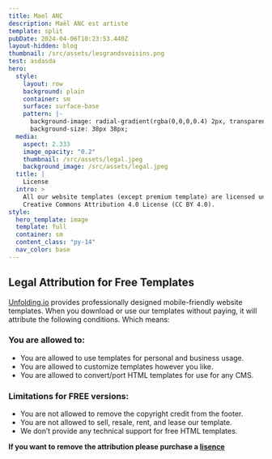 ```yaml
---
title: Mael ANC
description: Maël ANC est artiste
template: split
pubDate: 2024-04-06T10:23:53.440Z
layout-hidden: blog
thumbnail: /src/assets/lesgrandsvoisins.png
test: asdasda
hero:
  style:
    layout: row
    background: plain
    container: sm
    surface: surface-base
    pattern: |-
      background-image: radial-gradient(rgba(0,0,0,0.4) 2px, transparent 2px);
      background-size: 38px 38px;
  media:
    aspect: 2.333
    image_opacity: "0.2"
    thumbnail: /src/assets/legal.jpeg
    background_image: /src/assets/legal.jpeg
  title: |
    License
  intro: >
    All our website templates (except premium template) are licensed under
    Creative Commons Attribution 4.0 License (CC BY 4.0).
style:
  hero_template: image
  template: full
  container: sm
  content_class: "py-14"
  nav_color: base
---
```


## Legal Attribution for Free Templates

[Unfolding.io](Unfolding.io) provides professionally designed mobile-friendly website templates. When you download or use our templates without paying, it will attribute the following conditions. Which means:

### You are allowed to:

- You are allowed to use templates for personal and business usage.
- You are allowed to customize templates however you like.
- You are allowed to convert/port HTML templates for use for any CMS.

### Limitations for FREE versions:

- You are not allowed to remove the copyright credit from the footer.
- You are not allowed to sell, resale, rent, and lease our template.
- We don’t provide any technical support for free HTML templates.

**If you want to remove the attribution please purchase a [lisence](https://nebulix.unfolding.io/shop/starfunnel-license/)**
